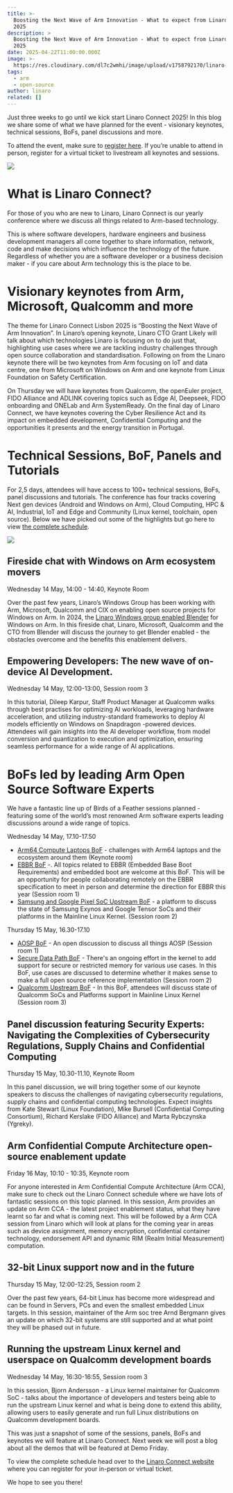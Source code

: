 ```yaml
---
title: >-
  Boosting the Next Wave of Arm Innovation - What to expect from Linaro Connect
  2025
description: >
  Boosting the Next Wave of Arm Innovation - What to expect from Linaro Connect
  2025
date: 2025-04-22T11:00:00.000Z
image: >-
  https://res.cloudinary.com/dl7c2wmhi/image/upload/v1758792170/linaro-website/images/blog/connect_blog_img3_i6m24t.jpg
tags:
  - arm
  - open-source
author: linaro
related: []
---
```


Just three weeks to go until we kick start Linaro Connect 2025! In this blog we share some of what we have planned for the event - visionary keynotes, technical sessions, BoFs, panel discussions and more.

To attend the event, make sure to [register here](https://www.linaro.org/connect/registration). If you’re unable to attend in person, register for a virtual ticket to livestream all keynotes and sessions.

![](https://res.cloudinary.com/dl7c2wmhi/image/upload/v1758792170/linaro-website/images/blog/connect_blog_img1_nphdrl.jpg)

# What is Linaro Connect?

For those of you who are new to Linaro, Linaro Connect is our yearly conference where we discuss all things related to Arm-based technology.

This is where software developers, hardware engineers and business development managers all come together to share information, network, code and make decisions which influence the technology of the future. Regardless of whether you are a software developer or a business decision maker - if you care about Arm technology this is the place to be.

# Visionary keynotes from Arm, Microsoft, Qualcomm and more

The theme for Linaro Connect Lisbon 2025 is “Boosting the Next Wave of Arm Innovation”. In Linaro’s opening keynote, Linaro CTO Grant Likely will talk about which technologies Linaro is focusing on to do just that, highlighting use cases where we are tackling industry challenges through open source collaboration and standardisation. Following on from the Linaro keynote there will be two keynotes from Arm focusing on IoT and data centre, one from Microsoft on Windows on Arm and one keynote from Linux Foundation on Safety Certification.

On Thursday we will have keynotes from Qualcomm, the openEuler project, FIDO Alliance and ADLINK covering topics such as Edge AI, Deepseek, FIDO onboarding and ONELab and Arm SystemReady. On the final day of Linaro Connect, we have keynotes covering the Cyber Resilience Act and its impact on embedded development, Confidential Computing and the opportunities it presents and the energy transition in Portugal.

# Technical Sessions, BoF, Panels and Tutorials

For 2,5 days, attendees will have access to 100+ technical sessions, BoFs, panel discussions and tutorials. The conference has four tracks covering Next gen devices (Android and Windows on Arm), Cloud Computing, HPC & AI, Industrial, IoT and Edge and Community (Linux kernel, toolchain, open source). Below we have picked out some of the highlights but go here to view [the complete schedule](https://www.linaro.org/connect/schedule).

![](https://res.cloudinary.com/dl7c2wmhi/image/upload/v1758792170/linaro-website/images/blog/connect_blog_img2_rdla7x.jpg)

## Fireside chat with Windows on Arm ecosystem movers

Wednesday 14 May, 14:00 - 14:40, Keynote Room

Over the past few years, Linaro’s Windows Group has been working with Arm, Microsoft, Qualcomm and CIX on enabling open source projects for Windows on Arm. In 2024, the [Linaro Windows group enabled Blender](https://www.linaro.org/blog/blender-now-enabled-on-windows-on-arm/) for Windows on Arm. In this fireside chat, Linaro, Microsoft, Qualcomm and the CTO from Blender will discuss the journey to get Blender enabled - the obstacles overcome and the benefits this enablement delivers.

## Empowering Developers: The new wave of on-device AI Development.

Wednesday 14 May, 12:00-13:00, Session room 3

In this tutorial, Dileep Karpur, Staff Product Manager at Qualcomm walks through best practises for optimizing AI workloads, leveraging hardware acceleration, and utilizing industry-standard frameworks to deploy AI models efficiently on Windows on Snapdragon -powered devices. Attendees will gain insights into the AI developer workflow, from model conversion and quantization to execution and optimization, ensuring seamless performance for a wide range of AI applications.

# BoFs led by leading Arm Open Source Software Experts

We have a fantastic line up of Birds of a Feather sessions planned - featuring some of the world’s most renowned Arm software experts leading discussions around a wide range of topics.

Wednesday 14 May, 17.10-17.50

- <u>Arm64 Compute Laptops BoF</u> - challenges with Arm64 laptops and the
  ecosystem around them (Keynote room)
- <u>EBBR BoF</u> -. All topics related to EBBR (Embedded Base Boot
  Requirements) and embedded boot are welcome at this BoF. This will be an
  opportunity for people collaborating remotely on the EBBR specification to
  meet in person and determine the direction for EBBR this year (Session room 1)
- <u>Samsung and Google Pixel SoC Upstream BoF</u> - a platform to discuss the
  state of Samsung Exynos and Google Tensor SoCs and their platforms in the
  Mainline Linux Kernel. (Session room 2)

Thursday 15 May, 16.30-17.10

- <u>AOSP BoF</u> - An open discussion to discuss all things AOSP (Session room
  1)
- <u>Secure Data Path BoF</u> - There's an ongoing effort in the kernel to add
  support for secure or restricted memory for various use cases. In this BoF,
  use cases are discussed to determine whether it makes sense to make a full
  open source reference implementation (Session room 2)
- <u>Qualcomm Upstream BoF</u> - In this BoF, attendees will discuss state of
  Qualcomm SoCs and Platforms support in Mainline Linux Kernel (Session room 3)

## Panel discussion featuring Security Experts: Navigating the Complexities of Cybersecurity Regulations, Supply Chains and Confidential Computing

Thursday 15 May, 10.30-11.10, Keynote Room

In this panel discussion, we will bring together some of our keynote speakers to discuss the challenges of navigating cybersecurity regulations, supply chains and confidential computing technologies. Expect insights from Kate Stewart (Linux Foundation), Mike Bursell (Confidential Computing Consortium), Richard Kerslake (FIDO Alliance) and Marta Rybczynska (Ygreky).

## Arm Confidential Compute Architecture open-source enablement update

Friday 16 May, 10:10 - 10:35, Keynote room

For anyone interested in Arm Confidential Compute Architecture (Arm CCA), make sure to check out the Linaro Connect schedule where we have lots of fantastic sessions on this topic planned. In this session, Arm provides an update on Arm CCA - the latest project enablement status, what they have learnt so far and what is coming next. This will be followed by a Arm CCA session from Linaro which will look at plans for the coming year in areas such as device assignment, memory encryption, confidential container technology, endorsement API and dynamic RIM (Realm Initial Measurement) computation.

## 32-bit Linux support now and in the future

Thursday 15 May, 12:00-12:25, Session room 2

Over the past few years, 64-bit Linux has become more widespread and can be found in Servers, PCs and even the smallest embedded Linux targets. In this session, maintainer of the Arm soc tree Arnd Bergmann gives an update on which 32-bit systems are still supported and at what point they will be phased out in future.

## Running the upstream Linux kernel and userspace on Qualcomm development boards

Wednesday 14 May, 16:30-16:55, Session room 3

In this session, Bjorn Andersson - a Linux kernel maintainer for Qualcomm SoC - talks about the importance of developers and testers being able to run the upstream Linux kernel and what is being done to extend this ability, allowing users to easily generate and run full Linux distributions on Qualcomm development boards.

This was just a snapshot of some of the sessions, panels, BoFs and keynotes we will feature at Linaro Connect. Next week we will post a blog about all the demos that will be featured at Demo Friday.

To view the complete schedule head over to the [Linaro Connect website](https://www.linaro.org/connect/registration) where you can register for your in-person or virtual ticket.

We hope to see you there!
